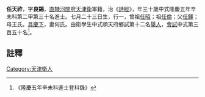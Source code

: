 {{明清人物信息框
| 姓名 = 任天祚
| 原名 =
| 圖片名稱= 
| 圖片大小 =
| 圖片說明 = 
| 最高職務 =
| 國家 = 大明 
| 爵位 =
| 籍貫 = [[直隸|直隸]][[河間府|河間府]][[天津衛|天津衛]]
| 族裔 = 
| 字號 = 
| 諡號 =
| 出生日期 = 七月二十三日
| 出生地點 =
| 逝世日期 = 卒年不詳 
| 逝世地點 =
| 墓葬 =
| 配偶 = 何氏
| 親屬 = 曾祖[[任昭|任昭]]，祖[[任倫|任倫]]，父[[任鐸|任鐸]]，母王氏
| 出身 =
* 隆慶五年辛未科進士出身
| 經歷 =
| 著作 = 
}}
'''任天祚'''{{BD|1542年||？年||}}，字'''良錫'''，[[直隸|直隸]][[河間府|河間府]][[天津衛|天津衛]]軍籍，治《[[詩經|詩經]]》，年三十歲中式隆慶五年辛未科第二甲第三十名進士。七月二十三日生，行一，曾祖[[任昭|任昭]]；祖[[任倫|任倫]]；父[[任鐸|任鐸]]；母王氏。[[具慶下|具慶下]]，妻何氏。由衛學生中式順天府鄉試第十二名[[舉人|舉人]]，[[會試|會試]]中式第三百五十名<ref>《隆慶五年辛未科進士登科錄》</ref>。

==註釋==
{{reflist}}

{{明朝人物小作品}}
{{隆慶五年辛未科殿试金榜}}
[[Category:天津衛人|Category:天津衛人]]